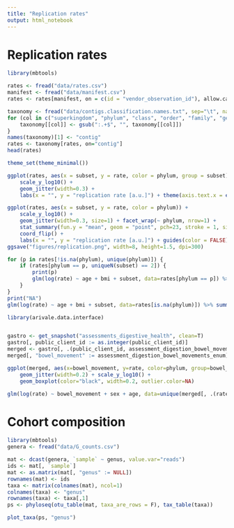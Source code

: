 ```yaml
---
title: "Replication rates"
output: html_notebook
---
```


# Replication rates

```r
library(mbtools)

rates <- fread("data/rates.csv")
manifest <- fread("data/manifest.csv")
rates <- rates[manifest, on = c(id = "vendor_observation_id"), allow.cartesian = T]

taxonomy <- fread("data/contigs.classification.names.txt", sep="\t", na.strings=c("NA", "not classified", ""), fill=T)
for (col in c("superkingdom", "phylum", "class", "order", "family", "genus", "species")) {
    taxonomy[[col]] <- gsub(":.+$", "", taxonomy[[col]])
}
names(taxonomy)[1] <- "contig"
rates <- taxonomy[rates, on="contig"]
head(rates)
```

```r
theme_set(theme_minimal())

ggplot(rates, aes(x = subset, y = rate, color = phylum, group = subset)) + 
    scale_y_log10() +
    geom_jitter(width=0.3) +
    labs(x = "", y = "replication rate [a.u.]") + theme(axis.text.x = element_text(angle=45, hjust=1, vjust=1))
```

```r
ggplot(rates, aes(x = subset, y = rate, color = phylum)) + 
    scale_y_log10() +
    geom_jitter(width=0.3, size=1) + facet_wrap(~ phylum, nrow=1) + 
    stat_summary(fun.y = "mean", geom = "point", pch=23, stroke = 1, size=2, color="black") +
    coord_flip() +
    labs(x = "", y = "replication rate [a.u.]") + guides(color = FALSE)
ggsave("figures/replication.png", width=8, height=1.5, dpi=300)
```

```r
for (p in rates[!is.na(phylum), unique(phylum)]) {
    if (rates[phylum == p, uniqueN(subset) == 2]) {
        print(p)
        glm(log(rate) ~ age + bmi + subset, data=rates[phylum == p]) %>% summary() %>% print()
    }
}
print("NA")
glm(log(rate) ~ age + bmi + subset, data=rates[is.na(phylum)]) %>% summary()
```

```r
library(arivale.data.interface)


gastro <- get_snapshot("assessments_digestive_health", clean=T)
gastro[, public_client_id := as.integer(public_client_id)]
merged <- gastro[, .(public_client_id, assessment_digestion_bowel_movements_enum)][rates, on="public_client_id"]
merged[, "bowel_movement" := assessment_digestion_bowel_movements_enum]
```

```r
ggplot(merged, aes(x=bowel_movement, y=rate, color=phylum, group=bowel_movement)) + 
    geom_jitter(width=0.2) + scale_y_log10() + 
    geom_boxplot(color="black", width=0.2, outlier.color=NA)

glm(log(rate) ~ bowel_movement + sex + age, data=unique(merged[, .(rate, bowel_movement, sex, age)]), family="gaussian") %>% summary()
```

# Cohort composition

```r
library(mbtools)
genera <- fread("data/G_counts.csv")

mat <- dcast(genera, `sample` ~ genus, value.var="reads")
ids <- mat[, `sample`]
mat <- as.matrix(mat[, "genus" := NULL])
rownames(mat) <- ids
taxa <- matrix(colnames(mat), ncol=1)
colnames(taxa) <- "genus"
rownames(taxa) <- taxa[,1]
ps <- phyloseq(otu_table(mat, taxa_are_rows = F), tax_table(taxa))

plot_taxa(ps, "genus")
```
